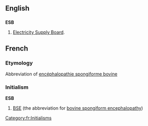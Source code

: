 ==English==

==={{intialism}}===
'''ESB'''

# {{Ireland}} [[w:Electricity Supply Board|Electricity Supply Board]].

==French==

===Etymology===
Abbreviation of [[encéphalopathie spongiforme bovine]]

===Initialism===
'''ESB'''

# [[BSE]] (the abbreviation for [[bovine spongiform encephalopathy]])

[[Category:fr:Initialisms]]